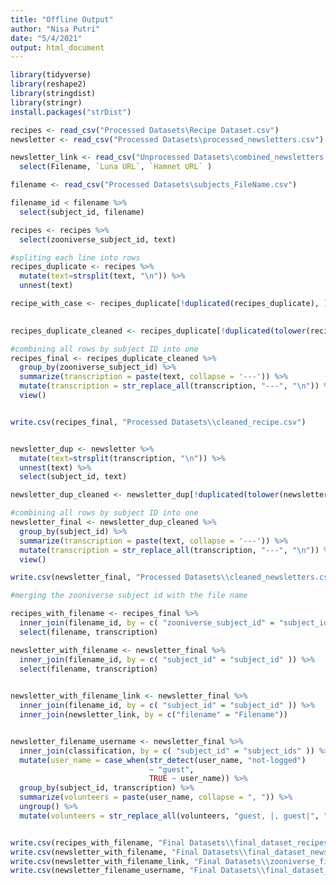 ```yaml
---
title: "Offline Output"
author: "Nisa Putri"
date: "5/4/2021"
output: html_document
---
```


```r
library(tidyverse)
library(reshape2)
library(stringdist)
library(stringr)
install.packages("strDist")
```

```r
recipes <- read_csv("Processed Datasets\Recipe Dataset.csv")
newsletter <- read_csv("Processed Datasets\processed_newsletters.csv")

newsletter_link <- read_csv("Unprocessed Datasets\combined_newsletters.csv") %>% 
  select(Filename, `Luna URL`, `Hamnet URL` )

filename <- read_csv("Processed Datasets\subjects_FileName.csv") 

filename_id < filename %>% 
  select(subject_id, filename)

recipes <- recipes %>% 
  select(zooniverse_subject_id, text)
```


```r

#spliting each line into rows
recipes_duplicate <- recipes %>% 
  mutate(text=strsplit(text, "\n")) %>% 
  unnest(text)

recipe_with_case <- recipes_duplicate[!duplicated(recipes_duplicate), ] 
  

recipes_duplicate_cleaned <- recipes_duplicate[!duplicated(tolower(recipes_duplicate$text)), ] 

#combining all rows by subject ID into one
recipes_final <- recipes_duplicate_cleaned %>% 
  group_by(zooniverse_subject_id) %>% 
  summarize(transcription = paste(text, collapse = '---')) %>%
  mutate(transcription = str_replace_all(transcription, "---", "\n")) %>% 
  view()


write.csv(recipes_final, "Processed Datasets\\cleaned_recipe.csv")



```


```r
newsletter_dup <- newsletter %>% 
  mutate(text=strsplit(transcription, "\n")) %>% 
  unnest(text) %>% 
  select(subject_id, text)

newsletter_dup_cleaned <- newsletter_dup[!duplicated(tolower(newsletter_dup$text)), ]

#combining all rows by subject ID into one
newsletter_final <- newsletter_dup_cleaned %>% 
  group_by(subject_id) %>% 
  summarize(transcription = paste(text, collapse = '---')) %>%
  mutate(transcription = str_replace_all(transcription, "---", "\n")) %>% 
  view()

write.csv(newsletter_final, "Processed Datasets\\cleaned_newsletters.csv")

```



```r
#merging the zooniverse subject id with the file name

recipes_with_filename <- recipes_final %>% 
  inner_join(filename_id, by = c( "zooniverse_subject_id" = "subject_id" )) %>% 
  select(filename, transcription)

newsletter_with_filename <- newsletter_final %>% 
  inner_join(filename_id, by = c( "subject_id" = "subject_id" )) %>% 
  select(filename, transcription)
  

newsletter_with_filename_link <- newsletter_final %>% 
  inner_join(filename_id, by = c( "subject_id" = "subject_id" )) %>% 
  inner_join(newsletter_link, by = c("filename" = "Filename"))


newsletter_filename_username <- newsletter_final %>% 
  inner_join(classification, by = c( "subject_id" = "subject_ids" )) %>%
  mutate(user_name = case_when(str_detect(user_name, "not-logged")
                               ~ "guest",
                               TRUE ~ user_name)) %>% 
  group_by(subject_id, transcription) %>% 
  summarize(volunteers = paste(user_name, collapse = ", ")) %>% 
  ungroup() %>% 
  mutate(volunteers = str_replace_all(volunteers, "guest, |, guest|", ""))


write.csv(recipes_with_filename, "Final Datasets\\final_dataset_recipes.csv")
write.csv(newsletter_with_filename, "Final Datasets\\final_dataset_newsletter.csv")
write.csv(newsletter_with_filename_link, "Final Datasets\\zooniverse_final_dataset.csv")
write.csv(newsletter_filename_username, "Final Datasets\\final_dataset_newsletter_volunteers.csv")

```




